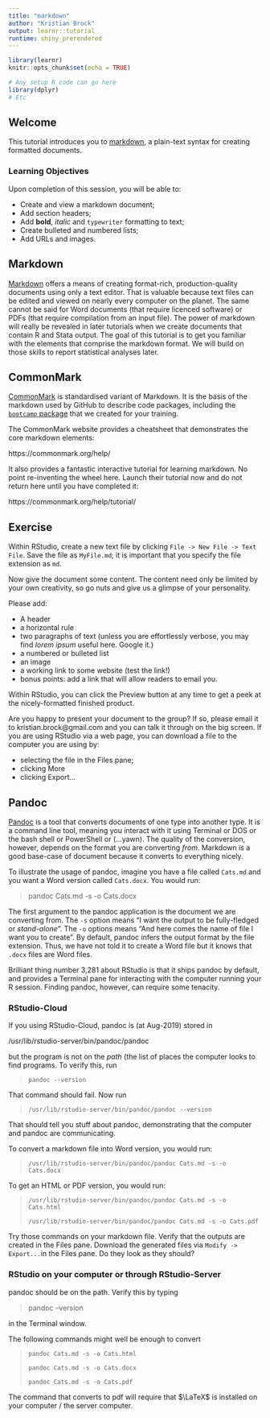 ---
title: "markdown"
author: "Kristian Brock"
output: learnr::tutorial
runtime: shiny_prerendered
---

```{r setup, include=FALSE}
library(learnr)
knitr::opts_chunk$set(echo = TRUE)

# Any setup R code can go here
library(dplyr)
# Etc
```


## Welcome

This tutorial introduces you to [markdown](https://en.wikipedia.org/wiki/Markdown), a plain-text syntax for creating formatted documents.


### Learning Objectives
Upon completion of this session, you will be able to:

* Create and view a markdown document;
* Add section headers;
* Add **bold**, _italic_ and `typewriter` formatting to text;
* Create bulleted and numbered lists;
* Add URLs and images.


## Markdown

[Markdown](https://en.wikipedia.org/wiki/Markdown) offers a means of creating format-rich, production-quality documents using only a text editor.
That is valuable because text files can be edited and viewed on nearly every computer on the planet.
The same cannot be said for Word documents (that require licenced software) or PDFs (that require compilation from an input file).
The power of markdown will really be revealed in later tutorials when we create documents that contain R and Stata output.
The goal of this tutorial is to get you familiar with the elements that comprise the markdown format.
We will build on those skills to report statistical analyses later.


## CommonMark
[CommonMark](https://en.wikipedia.org/wiki/Markdown#CommonMark) is standardised variant of Markdown. 
It is the basis of the markdown used by GitHub to describe code packages, including the [`bootcamp` package](https://github.com/brockk/bootcamp) that we created for your training.

The CommonMark website provides a cheatsheet that demonstrates the core markdown elements: 

https://commonmark.org/help/


It also provides a fantastic interactive tutorial for learning markdown.
No point re-inventing the wheel here.
Launch their tutorial now and do not return here until you have completed it:

https://commonmark.org/help/tutorial/



## Exercise

Within RStudio, create a new text file by clicking `File -> New File -> Text File`.
Save the file as `MyFile.md`; it is important that you specify the file extension as `md`.

Now give the document some content.
The content need only be limited by your own creativity, so go nuts and give us a glimpse of your personality.

Please add:

* A header
* a horizontal rule
* two paragraphs of text (unless you are effortlessly verbose, you may find _lorem ipsum_ useful here. Google it.)
* a numbered or bulleted list
* an image
* a working link to some website (test the link!)
* bonus points: add a link that will allow readers to email you.

Within RStudio, you can click the Preview button at any time to get a peek at the nicely-formatted finished product.

Are you happy to present your document to the group?
If so, please email it to kristian.brock@gmail.com and you can talk it through on the big screen.
If you are using RStudio via a web page, you can download a file to the computer you are using by:

* selecting the file in the Files pane;
* clicking More
* clicking Export...


## Pandoc

[Pandoc](https://pandoc.org/) is a tool that converts documents of one type into another type.
It is a command line tool, meaning you interact with it using Terminal or DOS or the bash shell or PowerShell or (...yawn).
The quality of the conversion, however, depends on the format you are converting _from_.
Markdown is a good base-case of document because it converts to everything nicely.

To illustrate the usage of pandoc, imagine you have a file called `Cats.md` and you want a Word version called `Cats.docx`.
You would run:

> pandoc Cats.md -s -o Cats.docx

The first argument to the pandoc application is the document we are converting from.
The `-s` option means "I want the output to be fully-fledged or _stand-alone_".
The `-o` options means "And here comes the name of file I want you to create".
By default, pandoc infers the output format by the file extension.
Thus, we have not told it to create a Word file but it knows that `.docx` files are Word files.

Brilliant thing number 3,281 about RStudio is that it ships pandoc by default, and provides a Terminal pane for interacting with the computer running your R session.
Finding pandoc, however, can require some tenacity.

### RStudio-Cloud
If you using RStudio-Cloud, pandoc is (at Aug-2019) stored in

/usr/lib/rstudio-server/bin/pandoc/pandoc

but the program is not on the _path_ (the list of places the computer looks to find programs.
To verify this, run

> `pandoc --version`

That command should fail.
Now run

> `/usr/lib/rstudio-server/bin/pandoc/pandoc --version`

That should tell you stuff about pandoc, demonstrating that the computer and pandoc are communicating.

To convert a markdown file into Word version, you would run:

> `/usr/lib/rstudio-server/bin/pandoc/pandoc Cats.md -s -o Cats.docx`

To get an HTML or PDF version, you would run:

> `/usr/lib/rstudio-server/bin/pandoc/pandoc Cats.md -s -o Cats.html`
>
> `/usr/lib/rstudio-server/bin/pandoc/pandoc Cats.md -s -o Cats.pdf`

Try those commands on your markdown file.
Verify that the outputs are created in the Files pane.
Download the generated files via `Modify -> Export...`in the Files pane.
Do they look as they should?

### RStudio on your computer or through RStudio-Server

pandoc should be on the path.
Verify this by typing 

> pandoc --version

in the Terminal window.

The following commands might well be enough to convert 

> `pandoc Cats.md -s -o Cats.html`
>
> `pandoc Cats.md -s -o Cats.docx`
>
> `pandoc Cats.md -s -o Cats.pdf`

The command that converts to pdf will require that $\LaTeX$ is installed on your computer / the server computer.

